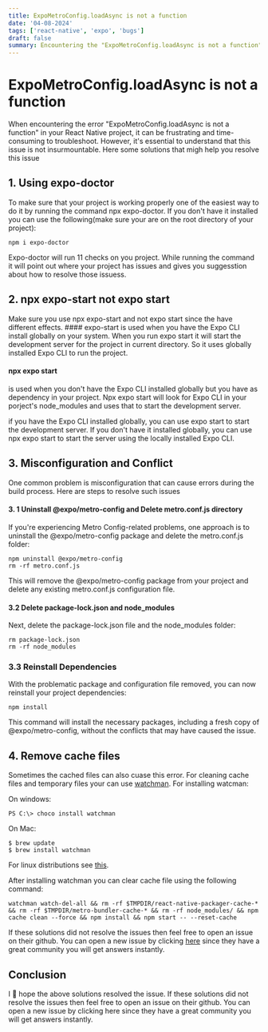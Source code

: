 ```yaml
---
title: ExpoMetroConfig.loadAsync is not a function
date: '04-08-2024'
tags: ['react-native', 'expo', 'bugs']
draft: false
summary: Encountering the "ExpoMetroConfig.loadAsync is not a function" error in your React Native project can be frustrating, but it's not insurmountable.
---
```


# ExpoMetroConfig.loadAsync is not a function
When encountering the error "ExpoMetroConfig.loadAsync is not a function" in your React Native project, it can be frustrating and time-consuming to troubleshoot. However, it's essential to understand that this issue is not insurmountable.
Here some solutions that migh help you resolve this issue

## 1. Using expo-doctor
To make sure that your project is working properly one of the easiest way to do it by running the command npx expo-doctor.
If you don't have it installed you can use the following(make sure your are on the root directory of your project):
```
npm i expo-doctor
```
Expo-doctor will run 11 checks on you project. While running the command it will point out where your project has issues and gives you suggesstion about how to resolve those issuess.

## 2. npx expo-start not expo start
Make sure you use npx expo-start and not expo start since the have different effects. 
    #### expo-start 
is used when you have the Expo CLI install globally on your system. When you run expo start it will start the development server for the project in current directory. So it uses globally installed Expo CLI to run the project.

#### npx expo start 
is used when you don't have the Expo CLI installed globally but you have as dependency in your project. Npx expo start will look for Expo CLI in your porject's node_modules and uses that to start the development server.

if you have the Expo CLI installed globally, you can use expo start to start the development server. If you don't have it installed globally, you can use npx expo start to start the server using the locally installed Expo CLI.

## 3. Misconfiguration and Conflict
One common problem is misconfiguration that can cause errors during the build process.
Here are steps to resolve such issues

#### 3. 1 Uninstall @expo/metro-config and Delete metro.conf.js directory
If you're experiencing Metro Config-related problems, one approach is to uninstall the @expo/metro-config package and delete the metro.conf.js folder:
```
npm uninstall @expo/metro-config
rm -rf metro.conf.js
```

This will remove the @expo/metro-config package from your project and delete any existing metro.conf.js configuration file.

#### 3.2 Delete package-lock.json and node_modules
Next, delete the package-lock.json file and the node_modules folder:
```
rm package-lock.json
rm -rf node_modules

```

### 3.3 Reinstall Dependencies
With the problematic package and configuration file removed, you can now reinstall your project dependencies:
```
npm install
```
This command will install the necessary packages, including a fresh copy of @expo/metro-config, without the conflicts that may have caused the issue.

## 4. Remove cache files
Sometimes the cached files can also cuase this error. For cleaning cache files and temporary files your can use [watchman](https://facebook.github.io/watchman).
For installing watcman:

On windows:
```
PS C:\> choco install watchman
```

On Mac:
```
$ brew update
$ brew install watchman
```

For linux distributions see [this](https://facebook.github.io/watchman/docs/install).

After installing watchman you can clear cache file using the following command:
```
watchman watch-del-all && rm -rf $TMPDIR/react-native-packager-cache-* && rm -rf $TMPDIR/metro-bundler-cache-* && rm -rf node_modules/ && npm cache clean --force && npm install && npm start -- --reset-cache
```

If these solutions did not resolve the issues then feel free to open an issue on their github.
You can open a new issue by clicking [here](https://github.com/expo/expo/issues) since they have a great community you will get answers instantly.

## Conclusion
I 🤞 hope the above solutions resolved the issue. If these solutions did not resolve the issues then feel free to open an issue on their github. You can open a new issue by clicking here since they have a great community you will get answers instantly.